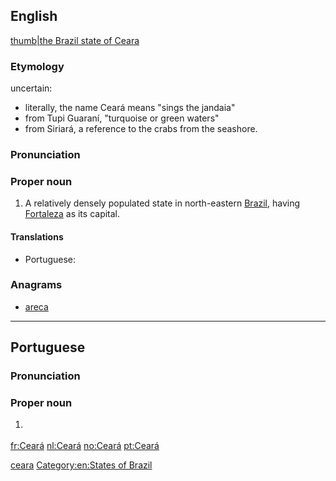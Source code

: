 {{also|ceară}}
==English==
{{wikipedia}}
[[file:Brazil State Ceara.svg|thumb|the Brazil state of Ceara]]
===Etymology===
uncertain:
*literally, the name Ceará means "sings the jandaia"
*from Tupi Guaraní, "turquoise or green waters"
*from Siriará, a reference to the crabs from the seashore.
===Pronunciation===
{{rfp||en}}
===Proper noun===
{{en-proper noun}}

# A relatively densely populated state in north-eastern [[Brazil]], having [[Fortaleza]] as its capital.

====Translations====
{{trans-top| state in north-eastern Brazil}}
* Portuguese: {{t|pt|Ceará|m}}
{{trans-mid}}
{{trans-bottom}}

===Anagrams===
* [[areca#English|areca]]


[[Category:English terms spelled with Á|ceara]]
[[Category:en:States of Brazil]]

----
==Portuguese==
===Pronunciation===
{{IPA|[seaˈɾa]|lang=pt}}
===Proper noun===
{{pt-proper noun|}}

# {{l|en|Ceará}} {{gloss|a state in north-eastern Brazil}}

{{catlangcode|pt|States of Brazil}}
[[fr:Ceará]]
[[nl:Ceará]]
[[no:Ceará]]
[[pt:Ceará]]